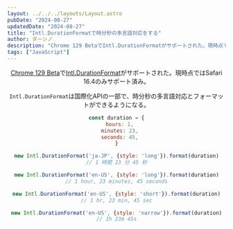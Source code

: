 ```yaml
---
layout: ../../../layouts/Layout.astro
pubDate: "2024-08-27"
updatedDate: "2024-08-27"
title: "Intl.DurationFormatで時分秒の多言語対応をする"
author: ダーシノ
description: "Chrome 129 BetaでIntl.DurationFormatがサポートされた。現時点ではSafari 16.4のみサポート済み。Intl.DurationFormatは国際化APIの一部で、時分秒の多言語対応とフォーマットができるようになる。"
tags: ["JavaScript"]
---
```



<Header {...frontmatter} />


[Chrome 129 Beta](https://developer.chrome.com/blog/chrome-129-beta?hl=en)で[Intl.DurationFormat](https://developer.mozilla.org/en-US/docs/Web/JavaScript/Reference/Global_Objects/Intl/DurationFormat)がサポートされた。現時点ではSafari 16.4のみサポート済み。

`Intl.DurationFormat`は国際化APIの一部で、時分秒の多言語対応とフォーマットができるようになる。

```js
const duration = {
  hours: 1,
  minutes: 23,
  seconds: 45,
}

new Intl.DurationFormat('ja-JP', {style: 'long'}).format(duration)
// 1 時間 23 分 45 秒

new Intl.DurationFormat('en-US', {style: 'long'}).format(duration)
// 1 hour, 23 minutes, 45 seconds

new Intl.DurationFormat('en-US', {style: 'short'}).format(duration)
// 1 hr, 23 min, 45 sec

new Intl.DurationFormat('en-US', {style: 'narrow'}).format(duration)
// 1h 23m 45s
```
